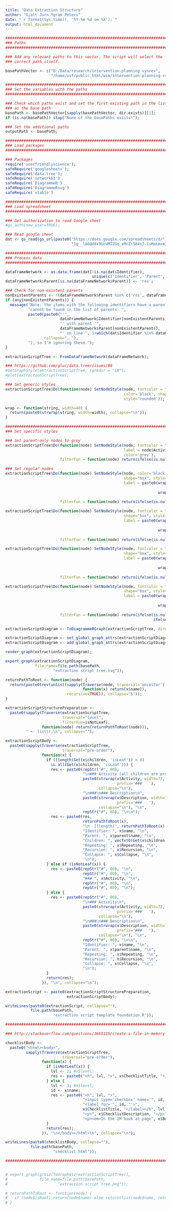 ```yaml
---
title: "Data Extraction Structure"
author: "Gjalt-Jorn Ygram Peters"
date: "`r format(Sys.time(), '%Y-%m-%d om %X');`"
output: html_document
---
```


```r

########################################################################
### Paths
########################################################################

### Add any relevant paths to this vector. The script will select the
### correct path itself.

basePathVector <- c("B:/Data/research/intervention-planning-sysrev",
                    "/home/usf/public_html/wim/intervention-planning-sysrev");

########################################################################
### Set the variables with the paths
########################################################################

### Check which paths exist and set the first existing path in the list
### as the base path
basePath <- basePathVector[sapply(basePathVector, dir.exists)][1];
if (is.na(basePath)) stop("None of the basePaths exists!");

### Set the additional paths
outputPath <- basePath;

########################################################################
### Load packages
########################################################################

### Packages
require('userfriendlyscience');
safeRequire('googlesheets');
safeRequire('data.tree');
safeRequire('networkD3')
safeRequire('DiagrammeR')
safeRequire('DiagrammeRsvg')
safeRequire('xtable')

########################################################################
### Load spreadsheet
########################################################################

### Get authorization to read Google sheet
#gs_auth(new_user=TRUE);

### Read google sheet
dat <- gs_read(gs_url(paste0("https://docs.google.com/spreadsheets/d/",
                             "1g__lA6Qd8x9UcUMIZGq_xMcZt584sJ-1sMaLmxm3nUU")));

########################################################################
### Process data
########################################################################

dataFrameNetwork <- as.data.frame(dat[!is.na(dat$Identifier),
                                      unique(c('Identifier', 'Parent', names(dat)))]);
dataFrameNetwork$Parent[is.na(dataFrameNetwork$Parent)] <- 'res';

### Check for non-existent parents
nonExistentParents <- !(dataFrameNetwork$Parent %in% c('res', dataFrameNetwork$Identifier));
if (any(nonExistentParents)) {
  message("Note: the items with the following identifiers have a parent that ",
          "cannot be found in the list of parents: ",
          paste0(paste0("'",
                        dataFrameNetwork$Identifier[nonExistentParents],
                        "' with parent '",
                        dataFrameNetwork$Parent[nonExistentParents],
                        "' on line ", 1+which(dat$Identifier %in% dataFrameNetwork$Identifier[nonExistentParents])),
                 collapse=", "),
          "), so I'm ignoring these.");
}

extractionScriptTree <- FromDataFrameNetwork(dataFrameNetwork);

### https://github.com/gluc/data.tree/issues/88
#SetGraphStyle(extractionScriptTree, rankdir = "LR");
#plot(extractionScriptTree);

### Set generic styles
extractionScriptTree$Do(function(node) SetNodeStyle(node, fontcolor = "black",
                                                    color='black', shape="box",
                                                    style="rounded"));

wrap <- function(string, width=40) {
  return(paste0(strwrap(string, width=width), collapse="\n"));
}

##################################################################################
### Set specific styles

### Set parent-only nodes to grey
extractionScriptTree$Do(function(node) SetNodeStyle(node, fontcolor = "grey",
                                                    label = node$Activity,
                                                    color='grey'),
                        filterFun = function(node) return(ifelse(is.null(node$Description), TRUE, FALSE)));

### Set regular nodes
extractionScriptTree$Do(function(node) SetNodeStyle(node, color='black', fontcolor='black',
                                                    shape="box", style="rounded",
                                                    label = paste0(wrap(node$Activity,
                                                                        width=60), "\n\n",
                                                                   wrap(node$Description,
                                                                           width=60))),
                        filterFun = function(node) return(ifelse(is.null(node$Description), FALSE, TRUE)));

extractionScriptTree$Do(function(node) SetNodeStyle(node, fontcolor = "green", color='green',
                                                    shape="box", style="rounded",
                                                    label = paste0(wrap(node$Activity,
                                                                        width=60), "\n\n",
                                                                   wrap(node$Description,
                                                                        width=60))),
                        filterFun = function(node) return(ifelse(is.null(node$Repeating), FALSE, node$Repeating)));

extractionScriptTree$Do(function(node) SetNodeStyle(node, fontcolor = "orange", color='orange',
                                                    shape="box", style="rounded",
                                                    label = paste0(wrap(node$Activity,
                                                                        width=60), "\n\n",
                                                                   wrap(node$Description,
                                                                        width=60))),
                        filterFun = function(node) return(ifelse(is.null(node$Recursion), FALSE, TRUE)));

extractionScriptTree$Do(function(node) SetNodeStyle(node, fontcolor = "orange", color='orange',
                                                    shape="box", style="rounded, dotted",
                                                    label = paste0(wrap(node$Activity,
                                                                        width=60), "\n\n",
                                                                   wrap(node$Description,
                                                                        width=60))),
                        filterFun = function(node) return(ifelse(is.null(node$Recursion), FALSE,
                                                                 ifelse((node$Recursion!='TRUE'), TRUE, FALSE))));

extractionScriptDiagram <- ToDiagrammeRGraph(extractionScriptTree, direction = "descend");

extractionScriptDiagram <- set_global_graph_attrs(extractionScriptDiagram, "layout", "dot", "graph");
extractionScriptDiagram <- add_global_graph_attrs(extractionScriptDiagram, "rankdir", "LR", "graph");

render_graph(extractionScriptDiagram);

export_graph(extractionScriptDiagram,
             file_name=file.path(basePath,
                     "extraction script tree.svg"));

returnPathToRoot <- function(node) {
  return(paste0(rev(unlist(sapply(Traverse(node, traversal='ancestor'),
                                  function(x) return(x$name)),
                           recursive=TRUE)), collapse="$"));
}

extractionScriptStructurePreparation <-
  paste0(sapply(Traverse(extractionScriptTree,
                         traversal="level",
                         filterFun=isNotLeaf),
                function(node) return(returnPathToRoot(node))),
         " <- list();\n", collapse="");

extractionScriptBody <-
  paste0(sapply(Traverse(extractionScriptTree,
                         traversal="pre-order"),
                function(x) {
                  if ((length(Get(x$children, 'isLeaf')) > 0)
                    && all(Get(x$children, 'isLeaf'))) {
                    res <- paste0(repStr("#", 80),
                                  "\n### Activity (all children are properties)\n",
                                  paste0(strwrap(x$Activity, width=72,
                                                 prefix='###   '),
                                         collapse="\n"),
                                  "\n###\n### Description\n",
                                  paste0(strwrap(x$Description, width=72,
                                                 prefix='###   '),
                                         collapse="\n"), "\n",
                                  repStr("#", 80), "\n\n");
                    res <- paste0(res,
                                  returnPathToRoot(x),
                                  "\n  [[length(", returnPathToRoot(x), ")+1]] <-\n    list();\n",
                                  "Identifier: ", x$name, "\n",
                                  "Parent: ", x$parent$name, "\n",
                                  "Children: ", vecTxtQ(Get(x$children, 'name')), "\n",
                                  "Repeating: ", x$Repeating, "\n",
                                  "Recursion: ", x$Recursion, "\n",
                                  "Collapse: ", x$Collapse, "\n",
                                  "\n");
                  } else if (isNotLeaf(x)) {
                    res <- paste0(repStr("#", 80), "\n",
                                  repStr("#", 80), "\n",
                                  "### ", x$Activity, "\n",
                                  repStr("#", 80), "\n",
                                  repStr("#", 80), "\n");
                  } else {
                    res <- paste0(repStr("#", 80),
                                  "\n### Activity\n",
                                  paste0(strwrap(x$Activity, width=72,
                                                 prefix='###   '),
                                         collapse="\n"),
                                  "\n###\n### Description\n",
                                  paste0(strwrap(x$Description, width=72,
                                                 prefix='###   '),
                                         collapse="\n"), "\n",
                                  repStr("#", 80), "\n\n",
                                  "Identifier: ", x$name, "\n",
                                  "Parent: ", x$parent$name, "\n",
                                  "Repeating: ", x$Repeating, "\n",
                                  "Recursion: ", x$Recursion, "\n",
                                  "Collapse: ", x$Collapse, "\n",
                                  "\n");
                  }
                  return(res);
                }), "\n", collapse="\n");

extractionScript <- paste0(extractionScriptStructurePreparation,
                           extractionScriptBody);

writeLines(paste0(extractionScript, collapse=""),
           file.path(basePath,
                     "extraction script template foundation.R"));

###############################################################################

### http://stackoverflow.com/questions/3665115/create-a-file-in-memory-for-user-to-download-not-through-server

checklistBody <-
  paste0("<html><body>",
         sapply(Traverse(extractionScriptTree,
                         traversal="pre-order"),
                function(x) {
                  if (isNotLeaf(x)) {
                    lvl <- 2; #x$level;
                    res <- paste0("<h", lvl, ">", x$ChecklistTitle, "</h", lvl, ">\n");
                  } else {
                    lvl <- 3; #x$level;
                    id <- x$name;
                    res <- paste0("<h", lvl, ">",
                                  "<input type='checkbox' name='", id, "' />",
                                  "<label for='", id, "'>",
                                  x$ChecklistTitle, "</label></h", lvl, ">\n",
                                  "<p>", x$ChecklistDescription, "</p>",
                                  "<p><em>In the IM book at page", x$BookReference, " and further.</em></p>");
                  }
                  return(res);
                }), "\n</body></html>\n", collapse="\n");

writeLines(paste0(checklistBody, collapse=""),
           file.path(basePath,
                     "checklist.html"));

###############################################################################


# export_graph(grViz(ToGraphViz(extractionScriptTree)),
#              file_name=file.path(basePath,
#                      "extraction script tree.png"));

# returnPathToRoot <- function(node) {
#   if (node$isRoot) return(node$name) else return(list(node$name, returnPathToRoot(node$parent)));
# }

```

